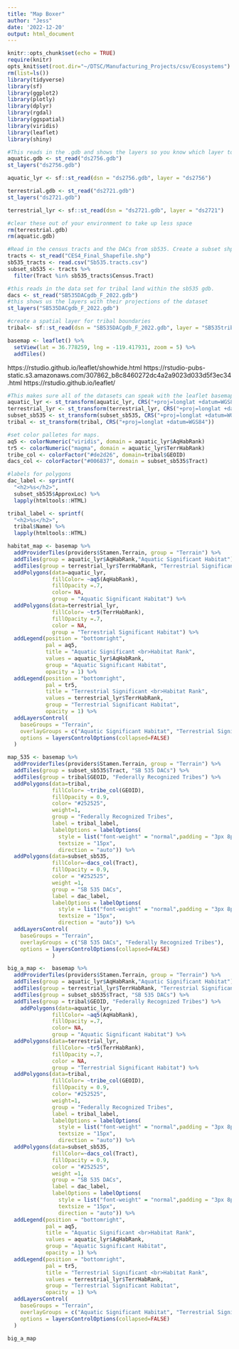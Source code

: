```yaml
---
title: "Map Boxer"
author: "Jess"
date: '2022-12-20'
output: html_document
---
```


```r
knitr::opts_chunk$set(echo = TRUE)
require(knitr)
opts_knit$set(root.dir="~/DTSC/Manufacturing_Projects/csv/Ecosystems")
rm(list=ls())
library(tidyverse)
library(sf)
library(ggplot2)
library(plotly)
library(dplyr)
library(rgdal)
library(ggspatial)
library(viridis)
library(leaflet)
library(shiny)
```

```r
#This reads in the .gdb and shows the layers so you know which layer to read in. In this case, it doesn't matter. But some other .gdb will have multiple layers.
aquatic.gdb <- st_read("ds2756.gdb")
st_layers("ds2756.gdb")

aquatic_lyr <- sf::st_read(dsn = "ds2756.gdb", layer = "ds2756")

terrestrial.gdb <- st_read("ds2721.gdb")
st_layers("ds2721.gdb")

terrestrial_lyr <- sf::st_read(dsn = "ds2721.gdb", layer = "ds2721")

#clear these out of your environment to take up less space
rm(terrestrial.gdb)
rm(aquatic.gdb)
```

```r
#Read in the census tracts and the DACs from sb535. Create a subset shp of the sb535 DACs.
tracts <- st_read("CES4_Final_Shapefile.shp")
sb535_tracts <- read.csv("Sb535.tracts.csv")
subset_sb535 <- tracts %>% 
  filter(Tract %in% sb535_tracts$Census.Tract)
```

```r
#this reads in the data set for tribal land within the sb535 gdb.
dacs <- st_read("SB535DACgdb_F_2022.gdb")
#this shows us the layers with their projections of the dataset
st_layers("SB535DACgdb_F_2022.gdb")

#create a spatial layer for tribal boundaries
tribal<- sf::st_read(dsn = "SB535DACgdb_F_2022.gdb", layer = "SB535tribalboundaries2022")
```


```r
basemap <- leaflet() %>% 
  setView(lat = 36.778259, lng = -119.417931, zoom = 5) %>%
  addTiles()
```

https://rstudio.github.io/leaflet/showhide.html
https://rstudio-pubs-static.s3.amazonaws.com/307862_b8c8460272dc4a2a9023d033d5f3ec34.html
https://rstudio.github.io/leaflet/


```r
#This makes sure all of the datasets can speak with the leaflet basemap with the same projection and geometry. 
aquatic_lyr <- st_transform(aquatic_lyr, CRS("+proj=longlat +datum=WGS84"))
terrestrial_lyr <- st_transform(terrestrial_lyr, CRS("+proj=longlat +datum=WGS84"))
subset_sb535 <- st_transform(subset_sb535, CRS("+proj=longlat +datum=WGS84"))
tribal <- st_transform(tribal, CRS("+proj=longlat +datum=WGS84"))
```


```r
#set color palletes for maps.
aq5 <- colorNumeric("viridis", domain = aquatic_lyr$AqHabRank)
tr5 <- colorNumeric("magma", domain = aquatic_lyr$TerrHabRank)
tribe_col <- colorFactor("#de2d26", domain=tribal$GEOID)
dacs_col <- colorFactor("#006837", domain = subset_sb535$Tract)
```



```r
#labels for polygons
dac_label <- sprintf(
  "<h2>%s</h2>",
  subset_sb535$ApproxLoc) %>% 
  lapply(htmltools::HTML)

tribal_label <- sprintf(
  "<h2>%s</h2>",
  tribal$Name) %>% 
  lapply(htmltools::HTML)

```

```r
habitat_map <- basemap %>% 
  addProviderTiles(providers$Stamen.Terrain, group = "Terrain") %>%
  addTiles(group = aquatic_lyr$AqHabRank,"Aquatic Significant Habitat") %>% 
  addTiles(group = terrestrial_lyr$TerrHabRank, "Terrestrial Significant Habitat") %>% 
  addPolygons(data=aquatic_lyr, 
              fillColor= ~aq5(AqHabRank),
              fillOpacity =.7,
              color= NA,
              group = "Aquatic Significant Habitat") %>% 
  addPolygons(data=terrestrial_lyr,
              fillColor= ~tr5(TerrHabRank),
              fillOpacity =.7,
              color = NA,
              group = "Terrestrial Significant Habitat") %>% 
  addLegend(position = "bottomright", 
            pal = aq5, 
            title = "Aquatic Significant <br>Habitat Rank", 
            values = aquatic_lyr$AqHabRank, 
            group = "Aquatic Significant Habitat",
            opacity = 1) %>% 
  addLegend(position = "bottomright", 
            pal = tr5, 
            title = "Terrestrial Significant <br>Habitat Rank", 
            values = terrestrial_lyr$TerrHabRank, 
            group = "Terrestrial Significant Habitat",
            opacity = 1) %>% 
  addLayersControl(
    baseGroups = "Terrain",
    overlayGroups = c("Aquatic Significant Habitat", "Terrestrial Significant Habitat"),
    options = layersControlOptions(collapsed=FALSE)
  )
```


```r
map_535 <- basemap %>% 
  addProviderTiles(providers$Stamen.Terrain, group = "Terrain") %>%
  addTiles(group = subset_sb535$Tract, "SB 535 DACs") %>% 
  addTiles(group = tribal$GEOID, "Federally Recognized Tribes") %>% 
  addPolygons(data=tribal,
              fillColor= ~tribe_col(GEOID),
              fillOpacity = 0.9,
              color= "#252525",
              weight=1,
              group = "Federally Recognized Tribes",
              label = tribal_label,
              labelOptions = labelOptions(
                style = list("font-weight" = "normal",padding = "3px 8px"),
                textsize = "15px",
                direction = "auto")) %>% 
  addPolygons(data=subset_sb535,
              fillColor=~dacs_col(Tract),
              fillOpacity = 0.9,
              color = "#252525",
              weight =1,
              group = "SB 535 DACs",
              label = dac_label,
              labelOptions = labelOptions(
                style = list("font-weight" = "normal",padding = "3px 8px"),
                textsize = "15px",
                direction = "auto")) %>% 
  addLayersControl(
    baseGroups = "Terrain",
    overlayGroups = c("SB 535 DACs", "Federally Recognized Tribes"),
    options = layersControlOptions(collapsed=FALSE)
              )
```


```r
big_a_map <-  basemap %>% 
  addProviderTiles(providers$Stamen.Terrain, group = "Terrain") %>%
  addTiles(group = aquatic_lyr$AqHabRank,"Aquatic Significant Habitat") %>% 
  addTiles(group = terrestrial_lyr$TerrHabRank, "Terrestrial Significant Habitat") %>% 
  addTiles(group = subset_sb535$Tract, "SB 535 DACs") %>% 
  addTiles(group = tribal$GEOID, "Federally Recognized Tribes") %>% 
    addPolygons(data=aquatic_lyr, 
              fillColor= ~aq5(AqHabRank),
              fillOpacity =.7,
              color= NA,
              group = "Aquatic Significant Habitat") %>% 
  addPolygons(data=terrestrial_lyr,
              fillColor= ~tr5(TerrHabRank),
              fillOpacity =.7,
              color = NA,
              group = "Terrestrial Significant Habitat") %>% 
  addPolygons(data=tribal,
              fillColor= ~tribe_col(GEOID),
              fillOpacity = 0.9,
              color= "#252525",
              weight=1,
              group = "Federally Recognized Tribes",
              label = tribal_label,
              labelOptions = labelOptions(
                style = list("font-weight" = "normal",padding = "3px 8px"),
                textsize = "15px",
                direction = "auto")) %>% 
  addPolygons(data=subset_sb535,
              fillColor=~dacs_col(Tract),
              fillOpacity = 0.9,
              color = "#252525",
              weight =1,
              group = "SB 535 DACs",
              label = dac_label,
              labelOptions = labelOptions(
                style = list("font-weight" = "normal",padding = "3px 8px"),
                textsize = "15px",
                direction = "auto")) %>% 
  addLegend(position = "bottomright", 
            pal = aq5, 
            title = "Aquatic Significant <br>Habitat Rank", 
            values = aquatic_lyr$AqHabRank, 
            group = "Aquatic Significant Habitat",
            opacity = 1) %>% 
  addLegend(position = "bottomright", 
            pal = tr5, 
            title = "Terrestrial Significant <br>Habitat Rank", 
            values = terrestrial_lyr$TerrHabRank, 
            group = "Terrestrial Significant Habitat",
            opacity = 1) %>% 
  addLayersControl(
    baseGroups = "Terrain",
    overlayGroups = c("Aquatic Significant Habitat", "Terrestrial Significant Habitat", "SB 535 DACs", "Federally Recognized Tribes"),
    options = layersControlOptions(collapsed=FALSE)
  )
```

```r
big_a_map
```

```r

```


